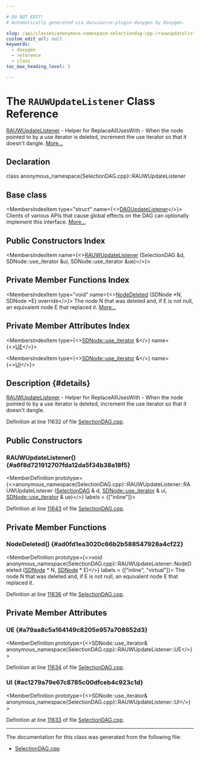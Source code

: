 ```yaml
---

# DO NOT EDIT!
# Automatically generated via docusaurus-plugin-doxygen by Doxygen.

slug: /api/classes/anonymous-namespace-selectiondag-cpp-/rauwupdatelistener
custom_edit_url: null
keywords:
  - doxygen
  - reference
  - class
toc_max_heading_level: 3

---
```





# The `RAUWUpdateListener` Class Reference

<DoxygenPage pluginConfig={pluginConfig}>

<a href="/docs/api/classes/anonymous-namespace-selectiondag-cpp-/rauwupdatelistener">RAUWUpdateListener</a> - Helper for ReplaceAllUsesWith - When the node pointed to by a use iterator is deleted, increment the use iterator so that it doesn&#39;t dangle. <a href="#details">More...</a>

## Declaration

<CodeBlock>class anonymous_namespace{SelectionDAG.cpp}::RAUWUpdateListener</CodeBlock>

## Base class

<MembersIndex>

<MembersIndexItem
  type="struct"
  name={<><a href="/docs/api/structs/llvm/selectiondag/dagupdatelistener">DAGUpdateListener</a></>}>
Clients of various APIs that cause global effects on the DAG can optionally implement this interface. <a href="/docs/api/structs/llvm/selectiondag/dagupdatelistener/#details">More...</a>
</MembersIndexItem>

</MembersIndex>

## Public Constructors Index

<MembersIndex>

<MembersIndexItem
  name={<><a href="#a6f8d721912707fda12da5f34b38a18f5">RAUWUpdateListener</a> (SelectionDAG &amp;d, SDNode::use&#95;iterator &amp;ui, SDNode::use&#95;iterator &amp;ue)</>}>
</MembersIndexItem>

</MembersIndex>

## Private Member Functions Index

<MembersIndex>

<MembersIndexItem
  type="void"
  name={<><a href="#ad0fd1ea3020c66b2b588547928a4cf22">NodeDeleted</a> (SDNode &#42;N, SDNode &#42;E) override</>}>
The node N that was deleted and, if E is not null, an equivalent node E that replaced it. <a href="#ad0fd1ea3020c66b2b588547928a4cf22">More...</a>
</MembersIndexItem>

</MembersIndex>

## Private Member Attributes Index

<MembersIndex>

<MembersIndexItem
  type={<><a href="/docs/api/classes/llvm/sdnode/use-iterator">SDNode::use&#95;iterator</a> &amp;</>}
  name={<><a href="#a79aa8c5a164149c8205e957a708652d3">UE</a></>}>
</MembersIndexItem>

<MembersIndexItem
  type={<><a href="/docs/api/classes/llvm/sdnode/use-iterator">SDNode::use&#95;iterator</a> &amp;</>}
  name={<><a href="#ac1279a79e67c8785c00dfceb4c923c1d">UI</a></>}>
</MembersIndexItem>

</MembersIndex>

## Description {#details}

<a href="/docs/api/classes/anonymous-namespace-selectiondag-cpp-/rauwupdatelistener">RAUWUpdateListener</a> - Helper for ReplaceAllUsesWith - When the node pointed to by a use iterator is deleted, increment the use iterator so that it doesn&#39;t dangle.

Definition at line 11632 of file <a href="/docs/api/files/lib/lib/codegen/lib/codegen/selectiondag/selectiondag-cpp">SelectionDAG.cpp</a>.

<SectionDefinition>

## Public Constructors

### RAUWUpdateListener() {#a6f8d721912707fda12da5f34b38a18f5}

<MemberDefinition
  prototype={<>anonymous&#95;namespace&#123;SelectionDAG.cpp&#125;::RAUWUpdateListener::RAUWUpdateListener (<a href="/docs/api/classes/llvm/selectiondag">SelectionDAG</a> &amp; d, <a href="/docs/api/classes/llvm/sdnode/use-iterator">SDNode::use&#95;iterator</a> &amp; ui, <a href="/docs/api/classes/llvm/sdnode/use-iterator">SDNode::use&#95;iterator</a> &amp; ue)</>}
  labels = {["inline"]}>

Definition at line <a href="/docs/api/files/lib/lib/codegen/lib/codegen/selectiondag/selectiondag-cpp/#l11643">11643</a> of file <a href="/docs/api/files/lib/lib/codegen/lib/codegen/selectiondag/selectiondag-cpp">SelectionDAG.cpp</a>.
</MemberDefinition>

</SectionDefinition>

<SectionDefinition>

## Private Member Functions

### NodeDeleted() {#ad0fd1ea3020c66b2b588547928a4cf22}

<MemberDefinition
  prototype={<>void anonymous&#95;namespace&#123;SelectionDAG.cpp&#125;::RAUWUpdateListener::NodeDeleted (<a href="/docs/api/classes/llvm/sdnode">SDNode</a> &#42; N, <a href="/docs/api/classes/llvm/sdnode">SDNode</a> &#42; E)</>}
  labels = {["inline", "virtual"]}>
The node N that was deleted and, if E is not null, an equivalent node E that replaced it.

Definition at line <a href="/docs/api/files/lib/lib/codegen/lib/codegen/selectiondag/selectiondag-cpp/#l11636">11636</a> of file <a href="/docs/api/files/lib/lib/codegen/lib/codegen/selectiondag/selectiondag-cpp">SelectionDAG.cpp</a>.
</MemberDefinition>

</SectionDefinition>

<SectionDefinition>

## Private Member Attributes

### UE {#a79aa8c5a164149c8205e957a708652d3}

<MemberDefinition
  prototype={<>SDNode::use&#95;iterator&amp; anonymous&#95;namespace&#123;SelectionDAG.cpp&#125;::RAUWUpdateListener::UE</>}>

Definition at line <a href="/docs/api/files/lib/lib/codegen/lib/codegen/selectiondag/selectiondag-cpp/#l11634">11634</a> of file <a href="/docs/api/files/lib/lib/codegen/lib/codegen/selectiondag/selectiondag-cpp">SelectionDAG.cpp</a>.
</MemberDefinition>

### UI {#ac1279a79e67c8785c00dfceb4c923c1d}

<MemberDefinition
  prototype={<>SDNode::use&#95;iterator&amp; anonymous&#95;namespace&#123;SelectionDAG.cpp&#125;::RAUWUpdateListener::UI</>}>

Definition at line <a href="/docs/api/files/lib/lib/codegen/lib/codegen/selectiondag/selectiondag-cpp/#l11633">11633</a> of file <a href="/docs/api/files/lib/lib/codegen/lib/codegen/selectiondag/selectiondag-cpp">SelectionDAG.cpp</a>.
</MemberDefinition>

</SectionDefinition>

<hr/>

The documentation for this class was generated from the following file:

<ul>
<li><a href="/docs/api/files/lib/lib/codegen/lib/codegen/selectiondag/selectiondag-cpp">SelectionDAG.cpp</a></li>
</ul>

</DoxygenPage>
